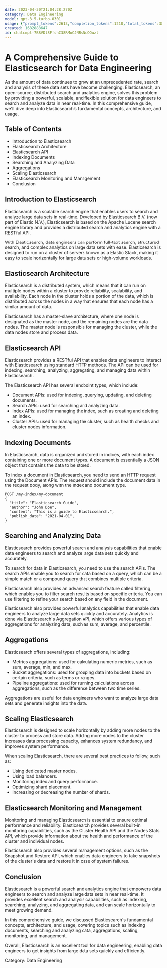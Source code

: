 ```yaml
---
date: 2023-04-30T21:04:28.270Z
category: Data Engineering
model: gpt-3.5-turbo-0301
usage: {"prompt_tokens":2613,"completion_tokens":1218,"total_tokens":3831}
created: 1682888647
id: chatcmpl-7B8VDl8FfshC38RMoCJNRsWcQOuzt
---
```


# A Comprehensive Guide to Elasticsearch for Data Engineering

As the amount of data continues to grow at an unprecedented rate, search and analysis of these data sets have become challenging. Elasticsearch, an open-source, distributed search and analytics engine, solves this problem by providing a powerful, scalable, and flexible solution for data engineers to search and analyze data in near real-time. In this comprehensive guide, we'll dive deep into Elasticsearch’s fundamental concepts, architecture, and usage.

## Table of Contents

- Introduction to Elasticsearch
- Elasticsearch Architecture
- Elasticsearch API
- Indexing Documents
- Searching and Analyzing Data
- Aggregations
- Scaling Elasticsearch
- Elasticsearch Monitoring and Management
- Conclusion

## Introduction to Elasticsearch

Elasticsearch is a scalable search engine that enables users to search and analyze large data sets in real-time. Developed by Elasticsearch B.V. (now part of Elastic N.V.), Elasticsearch is based on the Apache Lucene search engine library and provides a distributed search and analytics engine with a RESTful API.

With Elasticsearch, data engineers can perform full-text search, structured search, and complex analytics on large data sets with ease. Elasticsearch is designed to run on a cluster of servers known as a Elastic Stack, making it easy to scale horizontally for large data sets or high-volume workloads.

## Elasticsearch Architecture

Elasticsearch is a distributed system, which means that it can run on multiple nodes within a cluster to provide reliability, scalability, and availability. Each node in the cluster holds a portion of the data, which is distributed across the nodes in a way that ensures that each node has a similar amount of data.

Elasticsearch has a master-slave architecture, where one node is designated as the master node, and the remaining nodes are the data nodes. The master node is responsible for managing the cluster, while the data nodes store and process data.

## Elasticsearch API

Elasticsearch provides a RESTful API that enables data engineers to interact with Elasticsearch using standard HTTP methods. The API can be used for indexing, searching, analyzing, aggregating, and managing data within Elasticsearch.

The Elasticsearch API has several endpoint types, which include:

- Document APIs: used for indexing, querying, updating, and deleting documents.
- Search APIs: used for searching and analyzing data.
- Index APIs: used for managing the index, such as creating and deleting an index.
- Cluster APIs: used for managing the cluster, such as health checks and cluster nodes information.

## Indexing Documents

In Elasticsearch, data is organized and stored in indices, with each index containing one or more document types. A document is essentially a JSON object that contains the data to be stored.

To index a document in Elasticsearch, you need to send an HTTP request using the Document APIs. The request should include the document data in the request body, along with the index and document type.

```
POST /my-index/my-document
{
  "title": "Elasticsearch Guide",
  "author": "John Doe",
  "content": "This is a guide to Elasticsearch.",
  "publish_date": "2021-04-01",
}
```

## Searching and Analyzing Data

Elasticsearch provides powerful search and analysis capabilities that enable data engineers to search and analyze large data sets quickly and accurately.

To search for data in Elasticsearch, you need to use the search APIs. The search APIs enable you to search for data based on a query, which can be a simple match or a compound query that combines multiple criteria.

Elasticsearch also provides an advanced search feature called filtering, which enables you to filter search results based on specific criteria. You can use filtering to refine your search based on any field in the document.

Elasticsearch also provides powerful analytics capabilities that enable data engineers to analyze large data sets quickly and accurately. Analytics is done via Elasticsearch's Aggregation API, which offers various types of aggregations for analyzing data, such as sum, average, and percentile.

## Aggregations

Elasticsearch offers several types of aggregations, including:

- Metrics aggregations: used for calculating numeric metrics, such as sum, average, min, and max.
- Bucket aggregations: used for grouping data into buckets based on certain criteria, such as terms or ranges.
- Pipeline aggregations: used for running calculations across aggregations, such as the difference between two time series.

Aggregations are useful for data engineers who want to analyze large data sets and generate insights into the data.

## Scaling Elasticsearch

Elasticsearch is designed to scale horizontally by adding more nodes to the cluster to process and store data. Adding more nodes to the cluster increases data processing capacity, enhances system redundancy, and improves system performance.

When scaling Elasticsearch, there are several best practices to follow, such as:

- Using dedicated master nodes.
- Using load balancers.
- Monitoring index and query performance.
- Optimizing shard placement.
- Increasing or decreasing the number of shards.

## Elasticsearch Monitoring and Management

Monitoring and managing Elasticsearch is essential to ensure optimal performance and reliability. Elasticsearch provides several built-in monitoring capabilities, such as the Cluster Health API and the Nodes Stats API, which provide information about the health and performance of the cluster and individual nodes.

Elasticsearch also provides several management options, such as the Snapshot and Restore API, which enables data engineers to take snapshots of the cluster's data and restore it in case of system failures.

## Conclusion

Elasticsearch is a powerful search and analytics engine that empowers data engineers to search and analyze large data sets in near real-time. It provides excellent search and analysis capabilities, such as indexing, searching, analyzing, and aggregating data, and can scale horizontally to meet growing demand.

In this comprehensive guide, we discussed Elasticsearch's fundamental concepts, architecture, and usage, covering topics such as indexing documents, searching and analyzing data, aggregations, scaling, monitoring, and management.

Overall, Elasticsearch is an excellent tool for data engineering, enabling data engineers to get insights from large data sets quickly and efficiently.

Category: Data Engineering